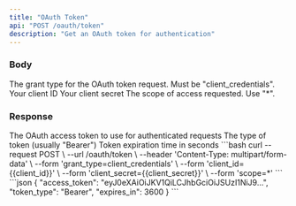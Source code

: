 ```yaml
---
title: "OAuth Token"
api: "POST /oauth/token"
description: "Get an OAuth token for authentication"
---
```


### Body

<ParamField body="grant_type" type="string" required>
  The grant type for the OAuth token request. Must be "client_credentials".
</ParamField>

<ParamField body="client_id" type="string" required>
  Your client ID
</ParamField>

<ParamField body="client_secret" type="string" required>
  Your client secret
</ParamField>

<ParamField body="scope" type="string" required>
  The scope of access requested. Use "*".
</ParamField>

### Response

<ResponseField name="access_token" type="string">
  The OAuth access token to use for authenticated requests
</ResponseField>

<ResponseField name="token_type" type="string">
  The type of token (usually "Bearer")
</ResponseField>

<ResponseField name="expires_in" type="number">
  Token expiration time in seconds
</ResponseField>

<RequestExample>
```bash
curl --request POST \
  --url /oauth/token \
  --header 'Content-Type: multipart/form-data' \
  --form 'grant_type=client_credentials' \
  --form 'client_id={{client_id}}' \
  --form 'client_secret={{client_secret}}' \
  --form 'scope=*'
```
</RequestExample>

<ResponseExample>
```json
{
  "access_token": "eyJ0eXAiOiJKV1QiLCJhbGciOiJSUzI1NiJ9...",
  "token_type": "Bearer",
  "expires_in": 3600
}
```
</ResponseExample> 
